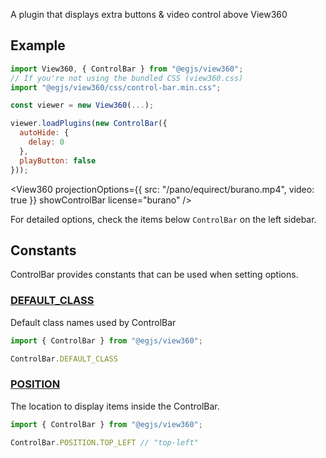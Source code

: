 
A plugin that displays extra buttons & video control above View360

## Example
```js
import View360, { ControlBar } from "@egjs/view360";
// If you're not using the bundled CSS (view360.css)
import "@egjs/view360/css/control-bar.min.css";

const viewer = new View360(...);

viewer.loadPlugins(new ControlBar({
  autoHide: {
    delay: 0
  },
  playButton: false
}));
```

<View360
  projectionOptions={{
    src: "/pano/equirect/burano.mp4",
    video: true
  }}
  showControlBar
  license="burano" />

For detailed options, check the items below `ControlBar` on the left sidebar.

## Constants
ControlBar provides constants that can be used when setting options.

### [DEFAULT_CLASS](/docs/api/Plugin/Class/ControlBar#DEFAULT_CLASS)
Default class names used by ControlBar
```js
import { ControlBar } from "@egjs/view360";

ControlBar.DEFAULT_CLASS
```

### [POSITION](/docs/api/Plugin/Class/ControlBar#POSITION)
The location to display items inside the ControlBar.

```js
import { ControlBar } from "@egjs/view360";

ControlBar.POSITION.TOP_LEFT // "top-left"
```
